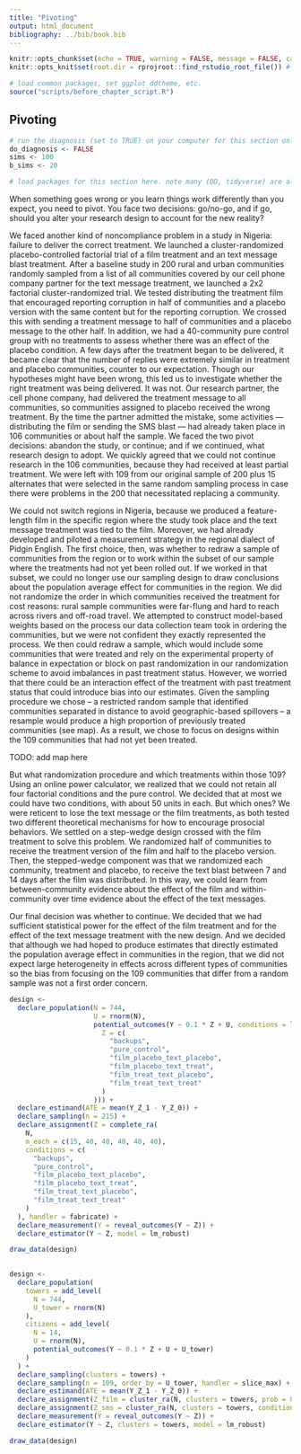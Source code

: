 ```yaml
---
title: "Pivoting"
output: html_document
bibliography: ../bib/book.bib 
---
```


<!-- note do_bookdown is set in index.rmd, so we know if you're running just this .Rmd or compiling the book-->
```r
knitr::opts_chunk$set(echo = TRUE, warning = FALSE, message = FALSE, cache = FALSE)
knitr::opts_knit$set(root.dir = rprojroot::find_rstudio_root_file()) # files are all relative to RStudio project home
```

```r
# load common packages, set ggplot ddtheme, etc.
source("scripts/before_chapter_script.R")
```

<!-- start post here, do not edit above -->

## Pivoting

<!-- make sure to rename the section title below -->

```r
# run the diagnosis (set to TRUE) on your computer for this section only before pushing to Github. no diagnosis will ever take place on github.
do_diagnosis <- FALSE
sims <- 100
b_sims <- 20
```

```r
# load packages for this section here. note many (DD, tidyverse) are already available, see scripts/package-list.R
```

When something goes wrong or you learn things work differently than you expect, you need to pivot. You face two decisions: go/no-go, and if go, should you alter your research design to account for the new reality? 

<!-- -- Alex's example -->
<!-- -- Nollywood -->

We faced another kind of noncompliance problem in a study in Nigeria: failure to deliver the correct treatment. We launched a cluster-randomized placebo-controlled factorial trial of a film treatment and an text message blast treatment. After a baseline study in 200 rural and urban communities randomly sampled from a list of all communities covered by our cell phone company partner for the text message treatment, we launched a 2x2 factorial cluster-randomized trial. We tested distributing the treatment film that encouraged reporting corruption in half of communities and a placebo version with the same content but for the reporting corruption. We crossed this with sending a treatment message to half of communities and a placebo message to the other half. In addition, we had a 40-community pure control group with no treatments to assess whether there was an effect of the placebo condition. A few days after the treatment began to be delivered, it became clear that the number of replies were extremely similar in treatment and placebo communities, counter to our expectation. Though our hypotheses might have been wrong, this led us to investigate whether the right treatment was being delivered. It was not. Our research partner, the cell phone company, had delivered the treatment message to all communities, so communities assigned to placebo received the wrong treatment. By the time the partner admitted the mistake, some activities --- distributing the film or sending the SMS blast --- had already taken place in 106 communities or about half the sample. We faced the two pivot decisions: abandon the study, or continue; and if we continued, what research design to adopt. We quickly agreed that we could not continue research in the 106 communities, because they had received at least partial treatment. We were left with 109 from our original sample of 200 plus 15 alternates that were selected in the same random sampling process in case there were problems in the 200 that necessitated replacing a community. 

We could not switch regions in Nigeria, because we produced a feature-length film in the specific region where the study took place and the text message treatment was tied to the film. Moreover, we had already developed and piloted a measurement strategy in the regional dialect of Pidgin English. The first choice, then, was whether to redraw a sample of communities from the region or to work within the subset of our sample where the treatments had not yet been rolled out. If we worked in that subset, we could no longer use our sampling design to draw conclusions about the population average effect for communities in the region. We did not randomize the order in which communities received the treatment for cost reasons: rural sample communities were far-flung and hard to reach across rivers and off-road travel. We attempted to construct model-based weights based on the process our data collection team took in ordering the communities, but we were not confident they exactly represented the process. We then could redraw a sample, which would include some communities that were treated and rely on the experimental property of balance in expectation or block on past randomization in our randomization scheme to avoid imbalances in past treatment status. However, we worried that there could be an interaction effect of the treatment with past treatment status that could introduce bias into our estimates. Given the sampling procedure we chose -- a restricted random sample that identified communities separated in distance to avoid geographic-based spillovers -- a resample would produce a high proportion of previously treated communities (see map). As a result, we chose to focus on designs within the 109 communities that had not yet been treated.

TODO: add map here

But what randomization procedure and which treatments within those 109? Using an online power calculator, we realized that we could not retain all four factorial conditions and the pure control. We decided that at most we could have two conditions, with about 50 units in each. But which ones? We were reticent to lose the text message or the film treatments, as both tested two different theoretical mechanisms for how to encourage prosocial behaviors. We settled on a step-wedge design crossed with the film treatment to solve this problem. We randomized half of communities to receive the treatment version of the film and half to the placebo version. Then, the stepped-wedge component was that we randomized each community, treatment and placebo, to receive the text blast between 7 and 14 days after the film was distributed. In this way, we could learn from between-community evidence about the effect of the film and within-community over time evidence about the effect of the text messages. 

Our final decision was whether to continue. We decided that we had sufficient statistical power for the effect of the film treatment and for the effect of the text message treatment with the new design. And we decided that although we had hoped to produce estimates that directly estimated the population average effect in communities in the region, that we did not expect large heterogeneity in effects across different types of communities so the bias from focusing on the 109 communities that differ from a random sample was not a first order concern. 


<!-- Nollywood -->
<!-- - 215 cellphone towers randomly sampled from the universe in four states in Southeastern Nigeria; restricted sampling procedure to prevent samples with proximate towers to reduce the risk of geographic spillovers. randomization design was five conditions: two-by-two factorial treat vs placebo film X treat vs placebo SMS plus pure control with measurement cluster randomized at the tower level.  -->
<!-- - learned as data collection began that the SMS treatment had been misallocated, and the treatment SMS was sent to all conditions accidentally by our partner. over one hundred of the sampled towers were treated. 109 towers were untreated.  -->
<!-- - three dimensions of choice: continue or abandon; resample and randomize; retain or reduce number of treatments -->
<!-- - constraints: treatment was out there in many places and had been text message blasted to every subscriber of the major phone company in the area; the film was produced for this region and filmed in the region, so we could not switch areas with the film treatment. (the whole measurement strategy was region-specific too, in its choice of language and pretesting.) -->
<!-- - ultimate choice: step-wedge design for the SMS crossed with two arm trial of the film.  -->

```r
design <-
  declare_population(N = 744,
                     U = rnorm(N),
                     potential_outcomes(Y ~ 0.1 * Z + U, conditions = list(
                       Z = c(
                         "backups",
                         "pure_control",
                         "film_placebo_text_placebo",
                         "film_placebo_text_treat",
                         "film_treat_text_placebo",
                         "film_treat_text_treat"
                       )
                     ))) +
  declare_estimand(ATE = mean(Y_Z_1 - Y_Z_0)) +
  declare_sampling(n = 215) +
  declare_assignment(Z = complete_ra(
    N,
    m_each = c(15, 40, 40, 40, 40, 40),
    conditions = c(
      "backups",
      "pure_control",
      "film_placebo_text_placebo",
      "film_placebo_text_treat",
      "film_treat_text_placebo",
      "film_treat_text_treat"
    )
  ), handler = fabricate) +
  declare_measurement(Y = reveal_outcomes(Y ~ Z)) +
  declare_estimator(Y ~ Z, model = lm_robust)

draw_data(design)
  
```

```r
design <-
  declare_population(
    towers = add_level(
      N = 744,
      U_tower = rnorm(N)
    ),
    citizens = add_level(
      N = 14,
      U = rnorm(N),
      potential_outcomes(Y ~ 0.1 * Z + U + U_tower)
    )
  ) + 
  declare_sampling(clusters = towers) + 
  declare_sampling(n = 109, order_by = U_tower, handler = slice_max) + 
  declare_estimand(ATE = mean(Y_Z_1 - Y_Z_0)) + 
  declare_assignment(Z_film = cluster_ra(N, clusters = towers, prob = 0.5), handler = fabricate) + 
  declare_assignment(Z_sms = cluster_ra(N, clusters = towers, conditions = 7:14), handler = fabricate) + 
  declare_measurement(Y = reveal_outcomes(Y ~ Z)) + 
  declare_estimator(Y ~ Z, clusters = towers, model = lm_robust)

draw_data(design)
```



